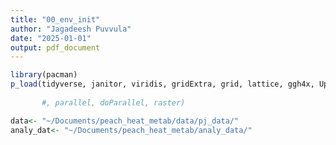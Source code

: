 ```yaml
---
title: "00_env_init"
author: "Jagadeesh Puvvula"
date: "2025-01-01"
output: pdf_document
---
```


```r
library(pacman)
p_load(tidyverse, janitor, viridis, gridExtra, grid, lattice, ggh4x, UpSetR, HIMA)
       
       #, parallel, doParallel, raster)
```

```r
data<- "~/Documents/peach_heat_metab/data/pj_data/"
analy_dat<- "~/Documents/peach_heat_metab/analy_data/"
```



